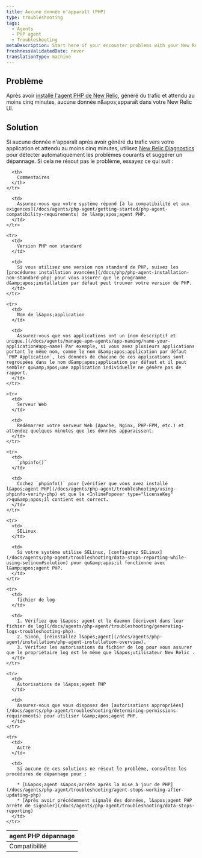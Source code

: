 ```yaml
---
title: Aucune donnée n'apparaît (PHP)
type: troubleshooting
tags:
  - Agents
  - PHP agent
  - Troubleshooting
metaDescription: Start here if your encounter problems with your New Relic PHP agent installation.
freshnessValidatedDate: never
translationType: machine
---
```


## Problème

Après avoir [installé l&apos;agent PHP de New Relic](/docs/agents/php-agent/installation/php-agent-installation-overview), généré du trafic et attendu au moins cinq minutes, aucune donnée n&amp;apos;apparaît dans votre New Relic UI.

## Solution

Si aucune donnée n&apos;apparaît après avoir généré du trafic vers votre application et attendu au moins cinq minutes, utilisez [New Relic Diagnostics](/docs/agents/manage-apm-agents/troubleshooting/new-relic-diagnostics) pour détecter automatiquement les problèmes courants et suggérer un dépannage. Si cela ne résout pas le problème, essayez ce qui suit :

<table>
  <thead>
    <tr>
      <th>
        agent PHP dépannage
      </th>

      <th>
        Commentaires
      </th>
    </tr>
  </thead>

  <tbody>
    <tr>
      <td>
        Compatibilité
      </td>

      <td>
        Assurez-vous que votre système répond [à la compatibilité et aux exigences](/docs/agents/php-agent/getting-started/php-agent-compatibility-requirements) de l&amp;apos;agent PHP.
      </td>
    </tr>

    <tr>
      <td>
        Version PHP non standard
      </td>

      <td>
        Si vous utilisez une version non standard de PHP, suivez les [procédures installation avancées](/docs/php/php-agent-installation-non-standard-php) pour vous assurer que le programme d&amp;apos;installation par défaut peut trouver votre version de PHP.
      </td>
    </tr>

    <tr>
      <td>
        Nom de l&apos;application
      </td>

      <td>
        Assurez-vous que vos applications ont un [nom descriptif et unique.](/docs/agents/manage-apm-agents/app-naming/name-your-application#app-name) Par exemple, si vous avez plusieurs applications portant le même nom, comme le nom d&amp;apos;application par défaut `PHP Application`, les données de chacune de ces applications sont regroupées dans le nom d&amp;apos;application par défaut et il peut sembler qu&amp;apos;une application individuelle ne génère pas de rapport.
      </td>
    </tr>

    <tr>
      <td>
        Serveur Web
      </td>

      <td>
        Redémarrez votre serveur Web (Apache, Nginx, PHP-FPM, etc.) et attendez quelques minutes que les données apparaissent.
      </td>
    </tr>

    <tr>
      <td>
        `phpinfo()`
      </td>

      <td>
        Cochez `phpinfo()` pour [vérifier que vous avez installé l&apos;agent PHP](/docs/agents/php-agent/troubleshooting/using-phpinfo-verify-php) et que le <InlinePopover type="licenseKey" />qu&amp;apos;il contient est correct.
      </td>
    </tr>

    <tr>
      <td>
        SELinux
      </td>

      <td>
        Si votre système utilise SELinux, [configurez SELinux](/docs/agents/php-agent/troubleshooting/data-stops-reporting-while-using-selinux#solution) pour qu&amp;apos;il fonctionne avec l&amp;apos;agent PHP.
      </td>
    </tr>

    <tr>
      <td>
        fichier de log
      </td>

      <td>
        1. Vérifiez que l&apos; agent et le daemon [écrivent dans leur fichier de log](/docs/agents/php-agent/troubleshooting/generating-logs-troubleshooting-php).
        2. Sinon, [réinstallez l&apos;agent](/docs/agents/php-agent/installation/php-agent-installation-overview).
        3. Vérifiez les autorisations du fichier de log pour vous assurer que le propriétaire log est le même que l&apos;utilisateur New Relic .
      </td>
    </tr>

    <tr>
      <td>
        Autorisations de l&apos;agent PHP
      </td>

      <td>
        Assurez-vous que vous disposez des [autorisations appropriées](/docs/agents/php-agent/troubleshooting/determining-permissions-requirements) pour utiliser l&amp;apos;agent PHP.
      </td>
    </tr>

    <tr>
      <td>
        Autre
      </td>

      <td>
        Si aucune de ces solutions ne résout le problème, consultez les procédures de dépannage pour :

        * [L&apos;agent s&apos;arrête après la mise à jour de PHP](/docs/agents/php-agent/troubleshooting/agent-stops-working-after-updating-php)
        * [Après avoir précédemment signalé des données, l&apos;agent PHP arrête de signaler](/docs/agents/php-agent/troubleshooting/data-stops-reporting)
      </td>
    </tr>
  </tbody>
</table>